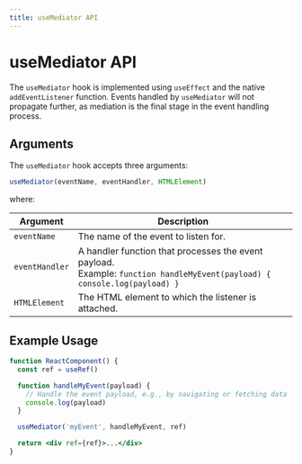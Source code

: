 ```yaml
---
title: useMediator API
---
```



# useMediator API

The `useMediator` hook is implemented using `useEffect` and the native `addEventListener` function. Events handled by `useMediator` will not propagate further, as mediation is the final stage in the event handling process.

## Arguments

The `useMediator` hook accepts three arguments:

```jsx
useMediator(eventName, eventHandler, HTMLElement)
```

where:

| Argument       | Description                                                                                      |
|----------------|--------------------------------------------------------------------------------------------------|
| `eventName`    | The name of the event to listen for.                                                             |
| `eventHandler` | A handler function that processes the event payload. <br /> Example: `function handleMyEvent(payload) { console.log(payload) }` |
| `HTMLElement`  | The HTML element to which the listener is attached.                                              |

## Example Usage

```jsx
function ReactComponent() {
  const ref = useRef()

  function handleMyEvent(payload) {
    // Handle the event payload, e.g., by navigating or fetching data
    console.log(payload)
  }

  useMediator('myEvent', handleMyEvent, ref)

  return <div ref={ref}>...</div>
}
```